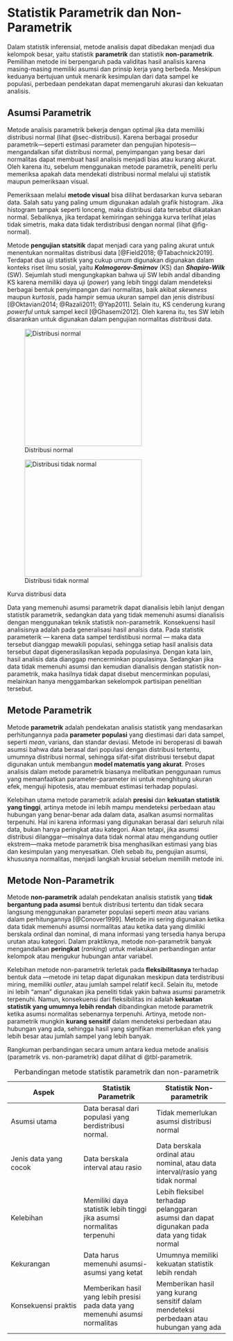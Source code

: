 # Statistik Parametrik dan Non-Parametrik

Dalam statistik inferensial, metode analisis dapat dibedakan menjadi dua kelompok besar, yaitu statistik **parametrik** dan statistik **non-parametrik**. Pemilihan metode ini berpengaruh pada validitas hasil analisis karena masing-masing memiliki asumsi dan prinsip kerja yang berbeda. Meskipun keduanya bertujuan untuk menarik kesimpulan dari data sampel ke populasi, perbedaan pendekatan dapat memengaruhi akurasi dan kekuatan analisis.

## Asumsi Parametrik

Metode analisis parametrik bekerja dengan optimal jika data memiliki distribusi normal (lihat @sec-distribusi). Karena berbagai prosedur parametrik—seperti estimasi parameter dan pengujian hipotesis—mengandalkan sifat distribusi normal, penyimpangan yang besar dari normalitas dapat membuat hasil analisis menjadi bias atau kurang akurat. Oleh karena itu, sebelum menggunakan metode parametrik, peneliti perlu memeriksa apakah data mendekati distribusi normal melalui uji statistik maupun pemeriksaan visual.

Pemeriksaan melalui **metode visual** bisa dilihat berdasarkan kurva sebaran data. Salah satu yang paling umum digunakan adalah grafik histogram. Jika histogram tampak seperti lonceng, maka distribusi data tersebut dikatakan normal. Sebaliknya, jika terdapat kemiringan sehingga kurva terlihat jelas tidak simetris, maka data tidak terdistribusi dengan normal (lihat @fig-normal).

Metode **pengujian statsitik** dapat menjadi cara yang paling akurat untuk menentukan normalitas distribusi data [@Field2018; @Tabachnick2019]. Terdapat dua uji statistik yang cukup umum digunakan digunakan dalam konteks riset ilmu sosial, yaitu ***Kolmogorov-Smirnov*** (KS) dan ***Shapiro-Wilk*** (SW). Sejumlah studi mengungkapkan bahwa uji SW lebih andal dibanding KS karena memiliki daya uji (*power*) yang lebih tinggi dalam mendeteksi berbagai bentuk penyimpangan dari normalitas, baik akibat *skewness* maupun *kurtosis*, pada hampir semua ukuran sampel dan jenis distribusi [@Oktaviani2014; @Razali2011; @Yap2011]. Selain itu, KS cenderung kurang *powerful* untuk sampel kecil [@Ghasemi2012]. Oleh karena itu, tes SW lebih disarankan untuk digunakan dalam pengujian normalitas distribusi data.

::: {#fig-normal layout-ncol="2"}
![Distribusi normal](images/4_1_a_normal.png){#fig-neg width="270"}

![Distribusi tidak normal](images/4_1_b_nnormal.png){#fig-pos width="270"}

Kurva distribusi data
:::

Data yang memenuhi asumsi parametrik dapat dianalisis lebih lanjut dengan statistik parametrik, sedangkan data yang tidak memenuhi asumsi dianalisis dengan menggunakan teknik statistik non-parametrik. Konsekuensi hasil analisisnya adalah pada generalisasi hasil analsis data. Pada statistik parameterik — karena data sampel terdistibusi normal — maka data tersebut dianggap mewakili populasi, sehingga setiap hasil analisis data tersebut dapat digenerasilasikan kepada populasinya. Dengan kata lain, hasil analisis data dianggap mencerminkan populasinya. Sedangkan jika data tidak memenuhi asumsi dan kemudian dianalisis dengan statistik non-parametrik, maka hasilnya tidak dapat disebut mencerminkan populasi, melainkan hanya menggambarkan sekelompok partisipan penelitian tersebut.

## Metode Parametrik

Metode **parametrik** adalah pendekatan analisis statistik yang mendasarkan perhitungannya pada **parameter populasi** yang diestimasi dari data sampel, seperti *mean*, varians, dan standar deviasi. Metode ini beroperasi di bawah asumsi bahwa data berasal dari populasi dengan distribusi tertentu, umumnya distribusi normal, sehingga sifat-sifat distribusi tersebut dapat digunakan untuk membangun **model matematis yang akurat**. Proses analisis dalam metode parametrik biasanya melibatkan penggunaan rumus yang memanfaatkan parameter-parameter ini untuk menghitung ukuran efek, menguji hipotesis, atau membuat estimasi terhadap populasi.

Kelebihan utama metode parametrik adalah **presisi** dan **kekuatan statistik yang tinggi**, artinya metode ini lebih mampu mendeteksi perbedaan atau hubungan yang benar-benar ada dalam data, asalkan asumsi normalitas terpenuhi. Hal ini karena informasi yang digunakan berasal dari seluruh nilai data, bukan hanya peringkat atau kategori. Akan tetapi, jika asumsi distribusi dilanggar—misalnya data tidak normal atau mengandung outlier ekstrem—maka metode parametrik bisa menghasilkan estimasi yang bias dan kesimpulan yang menyesatkan. Oleh sebab itu, pengujian asumsi, khususnya normalitas, menjadi langkah krusial sebelum memilih metode ini.

## Metode Non-Parametrik

Metode **non-parametrik** adalah pendekatan analisis statistik yang **tidak bergantung pada asumsi** bentuk distribusi tertentu dan tidak secara langsung menggunakan parameter populasi seperti *mean* atau varians dalam perhitungannya [@Conover1999]. Metode ini sering digunakan ketika data tidak memenuhi asumsi normalitas atau ketika data yang dimiliki berskala ordinal dan nominal, di mana informasi yang tersedia hanya berupa urutan atau kategori. Dalam praktiknya, metode non-parametrik banyak mengandalkan **peringkat** (*ranking*) untuk melakukan perbandingan antar kelompok atau mengukur hubungan antar variabel.

Kelebihan metode non-parametrik terletak pada **fleksibilitasnya** terhadap bentuk data —metode ini tetap dapat digunakan meskipun data terdistribusi miring, memiliki *outlier*, atau jumlah sampel relatif kecil. Selain itu, metode ini lebih “aman” digunakan jika peneliti tidak yakin bahwa asumsi parametrik terpenuhi. Namun, konsekuensi dari fleksibilitas ini adalah **kekuatan statistik yang umumnya lebih rendah** dibandingkan metode parametrik ketika asumsi normalitas sebenarnya terpenuhi. Artinya, metode non-parametrik mungkin **kurang sensitif** dalam mendeteksi perbedaan atau hubungan yang ada, sehingga hasil yang signifikan memerlukan efek yang lebih besar atau jumlah sampel yang lebih banyak.

Rangkuman perbandingan secara umum antara kedua metode analisis (parametrik vs. non-parametrik) dapat dilihat di @tbl-parametrik.

::: {#tbl-parametrik}
| Aspek | Statistik Parametrik | Statistik Non-parametrik |
|----|----|----|
| Asumsi utama | Data berasal dari populasi yang berdistribusi normal. | Tidak memerlukan asumsi distribusi normal |
| Jenis data yang cocok | Data berskala interval atau rasio | Data berskala ordinal atau nominal, atau data interval/rasio yang tidak normal |
| Kelebihan | Memiliki daya statistik lebih tinggi jika asumsi normalitas terpenuhi | Lebih fleksibel terhadap pelanggaran asumsi dan dapat digunakan pada data yang tidak normal |
| Kekurangan | Data harus memenuhi asumsi-asumsi yang ketat | Umumnya memiliki kekuatan statistik lebih rendah |
| Konsekuensi praktis | Memberikan hasil yang lebih presisi pada data yang memenuhi asumsi normalitas | Memberikan hasil yang kurang sensitif dalam mendeteksi perbedaan atau hubungan yang ada |

: Perbandingan metode statistik parametrik dan non-parametrik
:::
